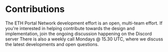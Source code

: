 # Contributions

The ETH Portal Network development effort is an open, multi-team effort. If you're interested in helping contribute towards the design and implementation, join the ongoing discussion happening on the Discord server There is also a weekly call Mondays @ 15.30 UTC, where we discuss the latest developments and open questions.